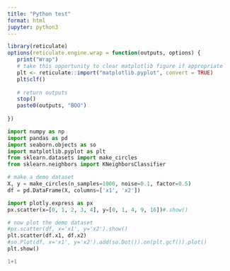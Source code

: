 ```yaml
---
title: "Python test"
format: html
jupyter: python3
---
```


```r
library(reticulate)
options(reticulate.engine.wrap = function(outputs, options) {
   print("Wrap")
   # take this opportunity to clear matplotlib figure if appropriate
   plt <- reticulate::import("matplotlib.pyplot", convert = TRUE)
   plt$clf()
   
   # return outputs
   stop()
   paste0(outputs, "BOO")
   
})

```


```python
import numpy as np
import pandas as pd
import seaborn.objects as so
import matplotlib.pyplot as plt
from sklearn.datasets import make_circles
from sklearn.neighbors import KNeighborsClassifier

# make a demo dataset
X, y = make_circles(n_samples=1000, noise=0.1, factor=0.5)
df = pd.DataFrame(X, columns=['x1', 'x2'])
```


```python
import plotly.express as px
px.scatter(x=[0, 1, 2, 3, 4], y=[0, 1, 4, 9, 16])#.show()
```

```python
# now plot the demo dataset
#px.scatter(df, x='x1', y='x2').show()
plt.scatter(df.x1, df.x2)
#so.Plot(df, x='x1', y='x2').add(so.Dot()).on(plt.gcf()).plot()
plt.show()
```

```python
1+1
```

